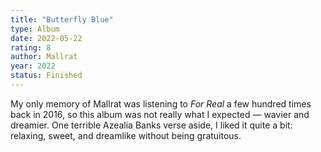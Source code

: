 ```yaml
---
title: "Butterfly Blue"
type: Album
date: 2022-05-22
rating: 8
author: Mallrat
year: 2022
status: Finished
---
```


My only memory of Mallrat was listening to _For Real_ a few hundred times back in 2016, so this album was not really what I expected — wavier and dreamier. One terrible Azealia Banks verse aside, I liked it quite a bit: relaxing, sweet, and dreamlike without being gratuitous.
